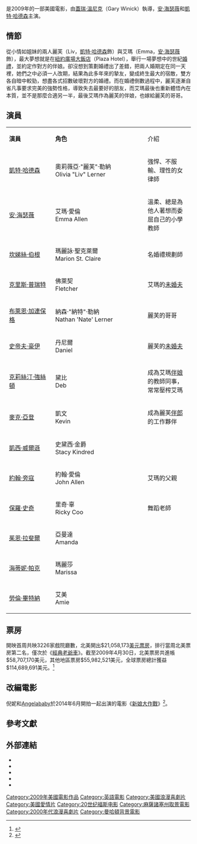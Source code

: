 {{noteTA
|G1=Show
|G2=Movie
|1=zh-hans:结婚大作战;zh-hk:新娘愛鬥大;zh-tw:新娘大作戰;
|2=zh-cn:安妮; zh-tw:安; zh-hk:安妮;
|3=zh-cn:海瑟薇; zh-tw:海瑟薇; zh-hk:夏菲維;
}}
{{Infobox Film 
| name        = 新娘愛鬥大
| original_name = ''Bride Wars''
| image       = Bride wars.jpg
| caption     = 
| director    = 蓋瑞·溫尼克
| producer    = [[凱特·哈德森|凱特·哈德森]]<br />Matt Luber<br />Alan Riche<br />Peter Riche<br />Julie Yorn
| writer      = Greg DePaul<br />茱恩·拉斐爾<br />凱西·威爾遜<br />Karen McCullah Lutz<br />Kirsten Smith
| starring    = [[安妮·海瑟薇_(演員)|安·海瑟薇]]<br />[[凱特·哈德森|凱特·哈德森]]<br />[[坎娣絲·伯根|坎娣絲·伯根]]<br />克里斯·普瑞特<br />布萊恩·葛林柏格<br />史帝夫·豪伊<br />克萊斯坦·約翰森
| music       = 艾德華·雪曼
| distributor = [[20世紀福斯|20世紀福斯]]<br />New Regency<br />Firm Films 
| released    = 2009年1月9日 <small>(US/UK)</small>
| runtime     = 89分鐘
| country     = {{美國}}
| language    = [[英語|英語]]
| budget      = US$3000万
| gross       = US$1.14亿
| website     =  
| imdb_id     = 0901476
| amg_id      = 1:426717
| cn_name     = 结婚大作战
| hk_name     = 新娘愛鬥大
| tw_name     = 新娘大作戰
}}

{{作品名稱|name=''Bride Wars''|hk=新娘愛鬥大|tw=新娘大作戰|cn=结婚大作战}}是2009年的一部美國電影，由[[蓋瑞·溫尼克|蓋瑞·溫尼克]]（Gary Winick）執導，[[安妮·海瑟薇_(演員)|安·海瑟薇]]和[[凱特·哈德森|凱特·哈德森]]主演。

== 情節 ==
從小情如姐妹的兩人麗芙（Liv，[[凱特·哈德森|凱特·哈德森]]飾）與艾瑪（Emma，[[安妮·海瑟薇_(演員)|安·海瑟薇]]飾），最大夢想就是在[[紐約|紐約]][[廣場大飯店|廣場大飯店]]（Plaza Hotel），舉行一場夢想中的世紀[[婚禮|婚禮]]，並約定作對方的伴娘。卻沒想到策劃婚禮出了差錯，把兩人婚期定在同一天裡，她們之中必須一人改期，結果為此多年來的摯友，變成終生最大的宿敵，雙方各自暗中較勁，想盡各式招數破壞對方的婚禮。而在婚禮倒數過程中，麗芙逐漸自省凡事要求完美的強勢性格，導致失去最要好的朋友，而艾瑪最後也重新體悟內在本質，並不是那麼合適另一半，最後艾瑪作為麗芙的伴娘，也嫁給麗芙的哥哥。

== 演員 ==
{|class="wikitable" style="width:65%"
|- style="background:cornflowerblue; color:white" align=center
|style="width:12%"|'''演員''' ||style="width:24%"|'''角色'''||style="width:12%"|介紹
|-
| [[凱特·哈德森|凱特·哈德森]]||奧莉薇亞·"麗芙"·勒納<br>Olivia "Liv" Lerner||強悍、不服輸、理性的女律師
|-
| [[安妮·海瑟薇_(演員)|安·海瑟薇]]||艾瑪·愛倫<br>Emma Allen||溫柔、總是為他人著想而委屈自己的小學教師
|-
| [[坎娣絲·伯根|坎娣絲·伯根]]||瑪麗詠·聖克萊爾<br>Marion St. Claire||名婚禮規劃師
|-
| [[克里斯·普瑞特|克里斯·普瑞特]]||佛萊契<br>Fletcher||艾瑪的[[未婚夫|未婚夫]]
|-
|[[cmn:布萊恩·加連保格|布萊恩·加連保格]]
|納森·"納特"·勒納<br>Nathan 'Nate' Lerner||麗芙的哥哥
|-
| [[史帝夫·豪伊|史帝夫·豪伊]]||丹尼爾<br>Daniel||麗芙的[[未婚夫|未婚夫]]
|-
| [[克莉絲汀·強絲頓|克莉絲汀·強絲頓]]||黛比<br>Deb||成為艾瑪[[伴娘|伴娘]]的教師同事，常常壓榨艾瑪
|-
| [[麥克·亞登|麥克·亞登]]||凱文<br>Kevin||成為麗芙[[伴郎|伴郎]]的工作夥伴
|-
| [[凱西·威爾遜|凱西·威爾遜]]||史黛西·金爵<br>Stacy Kindred||
|-
| [[約翰·旁寇|約翰·旁寇]]||約翰·愛倫<br>John Allen||艾瑪的父親
|-
| [[保羅·史奇|保羅·史奇]]||里奇·辜<br>Ricky Coo||舞蹈老師
|-
| [[茱恩·拉斐爾|茱恩·拉斐爾]]||亞曼達<br>Amanda||
|-
| [[海蒂妮·帕克|海蒂妮·帕克]]||瑪麗莎<br>Marissa||
|-
| [[勞倫·畢特納|勞倫·畢特納]]||艾美<br>Amie||
|}

== 票房 ==
開映首周共映3226家戲院廳數，北美開出$21,058,173[[美元|美元]][[票房|票房]]，排行當周北美票房第二名，僅次於《[[經典老爺車|經典老爺車]]》。截至2009年4月30日，北美票房共進帳$58,707,170美元，其他地區票房$55,982,521美元，全球票房總計獲益$114,689,691美元。<ref>{{cite web |url=http://www.boxofficemojo.com/movies/?id=bridewars.htm |title=新娘大作戰票房(2009) |publisher=[[Box_Office_Mojo|Box Office Mojo]] |accessdate=2009-05-02 |archive-date=2018-11-01 |archive-url=https://web.archive.org/web/20181101055222/https://www.boxofficemojo.com/movies/?id=bridewars.htm |dead-url=no }}</ref>

== 改編電影 ==
{{main|新娘大作戰}}
倪妮和[[Angelababy|Angelababy]]於2014年6月開拍一起出演的電影《[[新娘大作戰|新娘大作戰]]》<ref>{{cite web |url=http://gd.sina.com.cn/qy/life/2014-06-23/08592774.html |language= |title=《新娘大作战》开机 倪妮杨颖默契大考验 |publisher=新浪广东 |date=2014-06-23 |access-date=2014-06-25 |archive-date=2014-12-27 |archive-url=https://web.archive.org/web/20141227121543/http://gd.sina.com.cn/qy/life/2014-06-23/08592774.html |dead-url=no }}</ref>。

== 參考文獻 ==
{{Reflist}}

== 外部連結 ==
* {{imdb title|0901476|新娘愛鬥大}}
* {{Amg movie|426717|新娘愛鬥大}}
* {{mojo title|bridewars|新娘愛鬥大}}
* {{metacritic film|bride-wars}}
* {{Rotten-tomatoes|bride_wars}}

{{DEFAULTSORT:Bride Wars}}
[[Category:2009年美國電影作品|Category:2009年美國電影作品]]
[[Category:英語電影|Category:英語電影]]
[[Category:美國浪漫喜劇片|Category:美國浪漫喜劇片]]
[[Category:美國愛情片|Category:美國愛情片]]
[[Category:20世纪福斯电影|Category:20世纪福斯电影]]
[[Category:麻薩諸塞州取景電影|Category:麻薩諸塞州取景電影]]
[[Category:2000年代浪漫喜劇片|Category:2000年代浪漫喜劇片]]
[[Category:曼哈頓背景電影|Category:曼哈頓背景電影]]